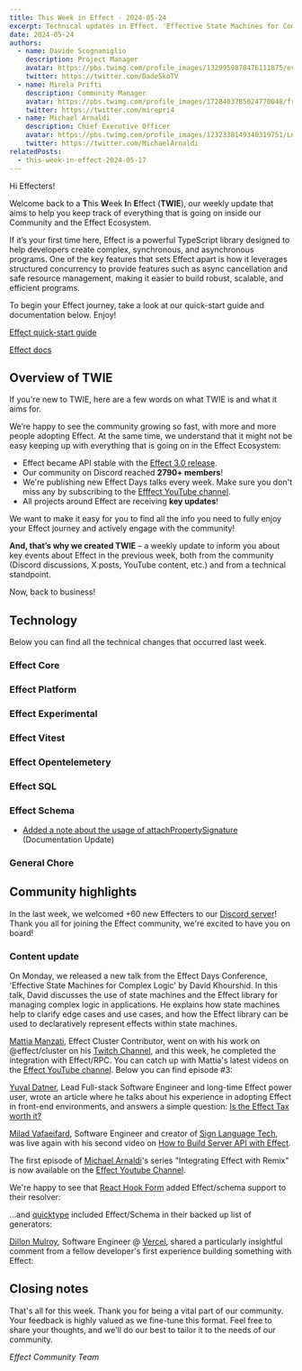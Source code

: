 ```yaml
---
title: This Week in Effect - 2024-05-24
excerpt: Technical updates in Effect. 'Effective State Machines for Complex Logic' by David Khourshid. 'Integrating Effect with Remix' Ep.1 by Michael Arnaldi
date: 2024-05-24
authors:
  - name: Davide Scognamiglio
    description: Project Manager
    avatar: https://pbs.twimg.com/profile_images/1329959878476111875/evHG8VX6_400x400.jpg
    twitter: https://twitter.com/DadeSkoTV
  - name: Mirela Prifti
    description: Community Manager
    avatar: https://pbs.twimg.com/profile_images/1728403785024770048/frKphayT_400x400.jpg
    twitter: https://twitter.com/mirepri4
  - name: Michael Arnaldi
    description: Chief Executive Officer
    avatar: https://pbs.twimg.com/profile_images/1232338149340319751/Ln9nNWyk_400x400.jpg
    twitter: https://twitter.com/MichaelArnaldi
relatedPosts:
  - this-week-in-effect-2024-05-17
---
```


Hi Effecters! 

Welcome back to a **T**his **W**eek **I**n **E**ffect (**TWIE**), our weekly update that aims to help you keep track of everything that is going on inside our Community and the Effect Ecosystem.

If it’s your first time here, Effect is a powerful TypeScript library designed to help developers create complex, synchronous, and asynchronous programs. One of the key features that sets Effect apart is how it leverages structured concurrency to provide features such as async cancellation and safe resource management, making it easier to build robust, scalable, and efficient programs.

To begin your Effect journey, take a look at our quick-start guide and documentation below. Enjoy!

[Effect quick-start guide](/docs/quickstart)

[Effect docs](/docs/introduction)

## Overview of TWIE

If you're new to TWIE, here are a few words on what TWIE is and what it aims for.

We’re happy to see the community growing so fast, with more and more people adopting Effect. At the same time, we understand that it might not be easy keeping up with everything that is going on in the Effect Ecosystem:

- Effect became API stable with the [Effect 3.0 release](https://effect.website/blog/effect-3.0).
- Our community on Discord reached **2790+ members**!
- We're publishing new Effect Days talks every week. Make sure you don't miss any by subscribing to the [Efffect YouTube channel](https://www.youtube.com/@effect-ts).
- All projects around Effect are receiving **key updates**!

We want to make it easy for you to find all the info you need to fully enjoy your Effect journey and actively engage with the community!

**And, that’s why we created TWIE** – a weekly update to inform you about key events about Effect in the previous week, both from the community (Discord discussions, X posts, YouTube content, etc.) and from a technical standpoint.

Now, back to business!


## Technology

Below you can find all the technical changes that occurred last week.

### Effect Core


### Effect Platform


### Effect Experimental

### Effect Vitest


### Effect Opentelemetery


### Effect SQL


### Effect Schema
+ [Added a note about the usage of attachPropertySignature](https://github.com/Effect-TS/effect/pull/2770) (Documentation Update)


### General Chore

## Community highlights

In the last week, we welcomed +60 new Effecters to our [Discord server](https://discord.gg/effect-ts)! Thank you all for joining the Effect community, we're excited to have you on board!

### Content update

On Monday, we released a new talk from the Effect Days Conference, 'Effective State Machines for Complex Logic' by David Khourshid. In this talk, David discusses the use of state machines and the Effect library for managing complex logic in applications. He explains how state machines help to clarify edge cases and use cases, and how the Effect library can be used to declaratively represent effects within state machines.
<YouTube url="https://www.youtube.com/embed/mZJxGgI7FXU?si=mG9FdlMRJnNYFaTO" />

[Mattia Manzati](https://twitter.com/MattiaManzati), Effect Cluster Contributor, went on with his work on @effect/cluster on his [Twitch Channel](https://www.twitch.tv/videos/2135438468), and this week, he completed the integration with Effect/RPC. You can catch up with Mattia's latest videos on the [Effect YouTube channel](https://www.youtube.com/@effect-ts). Below you can find episode #3:

<YouTube url="https://www.youtube.com/embed/8WanmCpq_Mw?si=M9mvFH6umk9273mi" />

[Yuval Datner](https://x.com/Datnerr), Lead Full-stack Software Engineer and long-time Effect power user, wrote an article where he talks about his experience in adopting Effect in front-end environments, and answers a simple question: [Is the Effect Tax worth it?](https://dev.to/datner/the-effect-tax-3gn0)

<Tweet id="1789938747238167003" />

[Milad Vafaeifard](https://twitter.com/miladvafaeifard), Software Engineer and creator of [Sign Language Tech](https://www.youtube.com/channel/UCIPaBhc8mQHrt6o0OTuCUXQ), was live again with his second video on [How to Build Server API with Effect](https://www.youtube.com/watch?v=-kg4ChAps_c). 

<YouTube url="https://www.youtube.com/embed/-kg4ChAps_c?si=s4T_NWJHIhbXiLEC" />

The first episode of [Michael Arnaldi](https://twitter.com/MichaelArnaldi)'s series "Integrating Effect with Remix" is now available on the [Effect Youtube Channel](https://www.youtube.com/channel/UC8wNHsXmEuoikbwRdLeoJQg).

<YouTube url="https://www.youtube.com/embed/THods1Q_qL8?si=PrPsXpG_L0KgwCdA" />

We're happy to see that [React Hook Form](https://react-hook-form.com/) added Effect/schema support to their resolver:
<Tweet id="1790545199539892297" />

...and [quicktype](https://app.quicktype.io/) included Effect/Schema in their backed up list of generators:
<Tweet id="1790433190286393492" />

[Dillon Mulroy](https://twitter.com/dillon_mulroy), Software Engineer @ [Vercel](https://vercel.com), shared a particularly insightful comment from a fellow developer's first experience building something with Effect:

<Tweet id="1790905374867906617" />

## Closing notes

That's all for this week. Thank you for being a vital part of our community. Your feedback is highly valued as we fine-tune this format. Feel free to share your thoughts, and we'll do our best to tailor it to the needs of our community.

_Effect Community Team_
